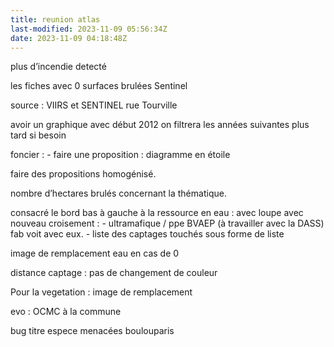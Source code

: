 ```yaml
---
title: reunion atlas
last-modified: 2023-11-09 05:56:34Z
date: 2023-11-09 04:18:48Z
---
```


plus d'incendie detecté

les fiches avec 0 surfaces brulées Sentinel

source : VIIRS et SENTINEL 
rue Tourville

avoir un graphique avec début 2012
on filtrera les années suivantes plus tard si besoin 

foncier : 
- faire une proposition : diagramme en étoile

faire des propositions homogénisé.


nombre d'hectares brulés concernant la thématique. 


consacré le bord bas à gauche à la ressource en eau : 
avec loupe 
avec nouveau croisement :
- ultramafique / ppe BVAEP (à travailler avec la DASS) fab voit avec eux.
- liste des captages touchés sous forme de liste

image de remplacement eau en cas de 0

distance captage :
pas de changement de couleur

Pour la vegetation : image de remplacement

evo : OCMC à la commune


bug titre espece menacées boulouparis


